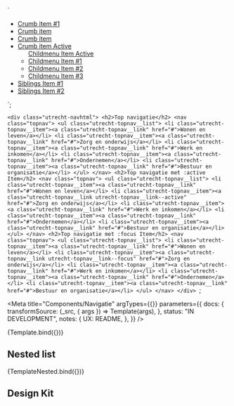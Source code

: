 <!--
@license EUPL-1.2
Copyright (c) 2021 A Herring
-->


<!-- Import component and component styles -->


<!-- Import Docs -->


  `<div class="utrecht-navhtml">
   <nav class="sidenav">
        <ul class="utrecht-sidenav__list">
          <li class="utrecht-sidenav__item"><a class="utrecht-sidenav__link" href="#">Crumb item #1</a></li>
          <li class="utrecht-sidenav__item"><a class="utrecht-sidenav__link" href="#">Crumb item</a></li>
          <li class="utrecht-sidenav__item"><a class="utrecht-sidenav__link" href="#">Crumb item</a></li>
          <li class="utrecht-sidenav__item sidenav__item"><a class="utrecht-sidenav__link--active" href="#">Crumb item Active</a>
              <ul class="utrecht-sidenav__childlist>
                  <li class="utrecht-sidenav__childitem"><a class="utrecht-sidenav-childlink" href="#">Childmenu Item Active</a></li>
                  <li class="utrecht-sidenav__childitem"><a class="utrecht-sidenav-childlink" href="#">Childmenu Item #1</a></li>
                  <li class="utrecht-sidenav__childitem"><a class="utrecht-sidenav-childlink" href="#">Childmenu Item #2</a></li>
                  <li class="utrecht-sidenav__childitem"><a class="utrecht-sidenav-childlink" href="#">Childmenu Item #3</a></li>
              </ul>
          </li>
          <li class="utrecht-sidenav__siblingitem"><a class="utrecht-sidenav-sibilinglink" href="#">Siblings Item #1</a></li>
          <li class="utrecht-sidenav__siblingitem"><a class="utrecht-sidenav-sibilinglink" href="#">Siblings Item #2</a></li>
        </ul>
      </nav>
    </div>`;

  `<div class="utrecht-navhtml">
      <h2>Top navigatie</h2>
    <nav class="topnav">
        <ul class="utrecht-topnav__list">
          <li class="utrecht-topnav__item"><a class="utrecht-topnav__link" href="#">Wonen en leven</a></li>
          <li class="utrecht-topnav__item"><a class="utrecht-topnav__link" href="#">Zorg en onderwijs</a></li>
          <li class="utrecht-topnav__item"><a class="utrecht-topnav__link" href="#">Werk en inkomen</a></li>
          <li class="utrecht-topnav__item"><a class="utrecht-topnav__link" href="#">Ondernemen</a></li>
          <li class="utrecht-topnav__item"><a class="utrecht-topnav__link" href="#">Bestuur en organisatie</a></li>
        </ul>
      </nav>
      <h2>Top navigatie met :active Item</h2>
    <nav class="topnav">
        <ul class="utrecht-topnav__list">
          <li class="utrecht-topnav__item"><a class="utrecht-topnav__link" href="#">Wonen en leven</a></li>
          <li class="utrecht-topnav__item"><a class="utrecht-topnav__link utrecht-topnav__link--active" href="#">Zorg en onderwijs</a></li>
          <li class="utrecht-topnav__item"><a class="utrecht-topnav__link" href="#">Werk en inkomen</a></li>
          <li class="utrecht-topnav__item"><a class="utrecht-topnav__link" href="#">Ondernemen</a></li>
          <li class="utrecht-topnav__item"><a class="utrecht-topnav__link" href="#">Bestuur en organisatie</a></li>
        </ul>
      </nav>
      <h2>Top navigatie met :focus Item</h2>
    <nav class="topnav">
        <ul class="utrecht-topnav__list">
          <li class="utrecht-topnav__item"><a class="utrecht-topnav__link" href="#">Wonen en leven</a></li>
          <li class="utrecht-topnav__item"><a class="utrecht-topnav__link utrecht-topnav__link--focus" href="#">Zorg en onderwijs</a></li>
          <li class="utrecht-topnav__item"><a class="utrecht-topnav__link" href="#">Werk en inkomen</a></li>
          <li class="utrecht-topnav__item"><a class="utrecht-topnav__link" href="#">Ondernemen</a></li>
          <li class="utrecht-topnav__item"><a class="utrecht-topnav__link" href="#">Bestuur en organisatie</a></li>
        </ul>
      </nav>
    </div>
`;

<Meta
  title="Components/Navigatie"
  argTypes={{}}
  parameters={{
    docs: {
      transformSource: (_src, { args }) => Template(args),
    },
    status: "IN DEVELOPMENT",
    notes: {
      UX: README,
    },
  }}
/>

<Canvas>
  <Story name="Side Nav">{Template.bind({})}</Story>
</Canvas>

## Nested list

<Canvas>
  <Story name="Top Nav">{TemplateNested.bind({})}</Story>
</Canvas>

## Design Kit

<MDXEmbedProvider>
  <Figma title="Navigatie" url="file/x" />
</MDXEmbedProvider>
